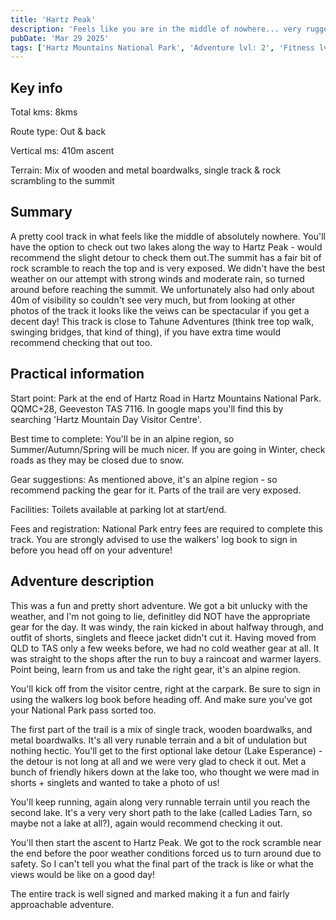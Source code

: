 ```yaml
---
title: 'Hartz Peak'
description: 'Feels like you are in the middle of nowhere... very rugged alpine terrain adventure'
pubDate: 'Mar 29 2025'
tags: ['Hartz Mountains National Park', 'Adventure lvl: 2', 'Fitness lvl: 1']
---
```


## Key info

Total kms: 8kms

Route type: Out & back

Vertical ms: 410m ascent

Terrain: Mix of wooden and metal boardwalks, single track & rock scrambling to the summit

## Summary

A pretty cool track in what feels like the middle of absolutely nowhere. You'll have the option to check out two lakes along the way to Hartz Peak - would recommend the slight detour to check them out.The summit has a fair bit of rock scramble to reach the top and is very exposed. We didn't have the best weather on our attempt with strong winds and moderate rain, so turned around before reaching the summit. We unfortunately also had only about 40m of visibility so couldn't see very much, but from looking at other photos of the track it looks like the veiws can be spectacular if you get a decent day! This track is close to Tahune Adventures (think tree top walk, swinging bridges, that kind of thing), if you have extra time would recommend checking that out too.

## Practical information

Start point: Park at the end of Hartz Road in Hartz Mountains National Park. QQMC+28, Geeveston TAS 7116. In google maps you'll find this by searching 'Hartz Mountain Day Visitor Centre'.

Best time to complete: You'll be in an alpine region, so Summer/Autumn/Spring will be much nicer. If
you are going in Winter, check roads as they may be closed due to snow.

Gear suggestions: As mentioned above, it's an alpine region - so recommend packing the gear for it.
Parts of the trail are very exposed.

Facilities: Toilets available at parking lot at start/end.

Fees and registration: National Park entry fees are required to complete this track. You are strongly advised to use the walkers' log book to sign in before you head off on your adventure!

## Adventure description

This was a fun and pretty short adventure. We got a bit unlucky with the weather, and I'm not going to lie, definitley did NOT have the appropriate gear for the day. It was windy, the rain kicked in about halfway through, and outfit of shorts, singlets and fleece jacket didn't cut it. Having moved from QLD to TAS only a few weeks before, we had no cold weather gear at all. It was straight to the shops after the run to buy a raincoat and warmer layers. Point being, learn from us and take the right gear, it's an alpine region.

You'll kick off from the visitor centre, right at the carpark. Be sure to sign in using the walkers log book before heading off. And make sure you've got your National Park pass sorted too.

The first part of the trail is a mix of single track, wooden boardwalks, and metal boardwalks. It's all very runable terrain and a bit of undulation but nothing hectic. You'll get to the first optional lake detour (Lake Esperance) - the detour is not long at all and we were very glad to check it out. Met a bunch of friendly hikers down at the lake too, who thought we were mad in shorts + singlets and wanted to take a photo of us!

You'll keep running, again along very runnable terrain until you reach the second lake. It's a very very short path to the lake (called Ladies Tarn, so maybe not a lake at all?), again would recommend checking it out.

You'll then start the ascent to Hartz Peak. We got to the rock scramble near the end before the poor weather conditions forced us to turn around due to safety. So I can't tell you what the final part of the track is like or what the views would be like on a good day!

The entire track is well signed and marked making it a fun and fairly approachable adventure.
